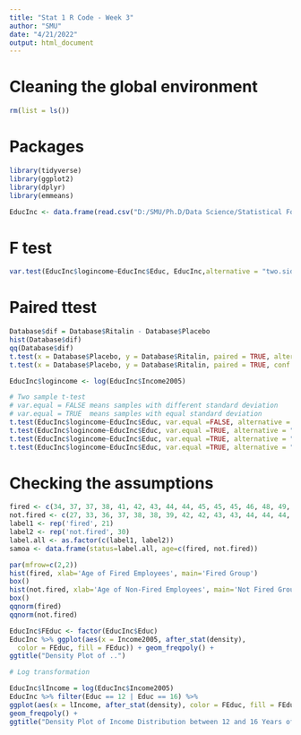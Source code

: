 ---
title: "Stat 1 R Code - Week 3"
author: "SMU"
date: "4/21/2022"
output: html_document
---

# Cleaning the global environment
```{r}
rm(list = ls())
```

# Packages
```{r include = FALSE}
library(tidyverse)
library(ggplot2)
library(dplyr)
library(emmeans)
```


```{r}
EducInc <- data.frame(read.csv("D:/SMU/Ph.D/Data Science/Statistical Foundation for Data Science/Assignment/Unit 3/Education.csv"))
```

# F test
```{r}
var.test(EducInc$logincome~EducInc$Educ, EducInc,alternative = "two.sided")
```



# Paired ttest

```{r}
Database$dif = Database$Ritalin - Database$Placebo
hist(Database$dif)
qq(Database$dif)
t.test(x = Database$Placebo, y = Database$Ritalin, paired = TRUE, alternative = "less")
t.test(x = Database$Placebo, y = Database$Ritalin, paired = TRUE, conf.level = 0.9)
```


```{r}
EducInc$logincome <- log(EducInc$Income2005)

# Two sample t-test
# var.equal = FALSE means samples with different standard deviation
# var.equal = TRUE  means samples with equal standard deviation
t.test(EducInc$logincome~EducInc$Educ, var.equal =FALSE, alternative = "two.sided") # two-sided
t.test(EducInc$logincome~EducInc$Educ, var.equal =TRUE, alternative = "less") # one-sided
t.test(EducInc$logincome~EducInc$Educ, var.equal =TRUE, alternative = "greater") # one-sided
t.test(EducInc$logincome~EducInc$Educ, var.equal =TRUE, alternative = "two.sided", conf.level = 0.90) # changing confidence interval
```


# Checking the assumptions

```{r}
fired <- c(34, 37, 37, 38, 41, 42, 43, 44, 44, 45, 45, 45, 46, 48, 49, 53, 53, 54, 54, 55, 56)
not.fired <- c(27, 33, 36, 37, 38, 38, 39, 42, 42, 43, 43, 44, 44, 44, 45, 45, 45, 45, 46, 46, 47, 47, 48, 48, 49, 49, 51, 51, 52, 54)
label1 <- rep('fired', 21)
label2 <- rep('not.fired', 30)
label.all <- as.factor(c(label1, label2))
samoa <- data.frame(status=label.all, age=c(fired, not.fired))

par(mfrow=c(2,2))
hist(fired, xlab='Age of Fired Employees', main='Fired Group')
box()
hist(not.fired, xlab='Age of Non-Fired Employees', main='Not Fired Group')
box()
qqnorm(fired)
qqnorm(not.fired)

```


```{r}
EducInc$FEduc <- factor(EducInc$Educ)
EducInc %>% ggplot(aes(x = Income2005, after_stat(density),   
  color = FEduc, fill = FEduc)) + geom_freqpoly() + 
ggtitle("Density Plot of ..")

# Log transformation

EducInc$lIncome = log(EducInc$Income2005)
EducInc %>% filter(Educ == 12 | Educ == 16) %>% 
ggplot(aes(x = lIncome, after_stat(density), color = FEduc, fill = FEduc)) +
geom_freqpoly() + 
ggtitle("Density Plot of Income Distribution between 12 and 16 Years of Education")
```

















